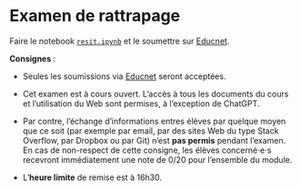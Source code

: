 # Examen de rattrapage

Faire le notebook [`resit.ipynb`](notebooks/resit.ipynb) et le soumettre sur [Educnet](https://educnet.enpc.fr/mod/assign/view.php?id=58327).

**Consignes** :

- Seules les soumissions via [Educnet](https://educnet.enpc.fr/mod/assign/view.php?id=58327) seront acceptées.

- Cet examen est à cours ouvert. L'accès à tous les documents du cours et l'utilisation du Web sont permises,
  à l'exception de ChatGPT.

- Par contre, l'échange d'informations entres élèves par quelque moyen que ce soit (par exemple par email, par des sites Web du type Stack Overflow, par Dropbox ou par Git) n'est **pas permis** pendant l'examen.
  En cas de non-respect de cette consigne, les élèves concerné⋅e⋅s recevront immédiatement une note de 0/20 pour l'ensemble du module.

- L'**heure limite** de remise est à 16h30.
